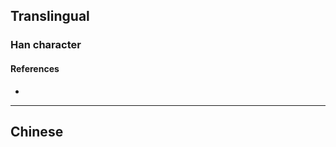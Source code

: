 {{also|瀲}}
{{character info}}
==Translingual==
{{Han simplified forms|瀲|𭲠|潋|ex=y}}

===Han character===
{{Han char|rn=85|rad=水|as=11|sn=14|four=|canj=EOMK|ids=⿰氵敛}}

====References====
* {{Han ref|kx=0648.281|hdz=31726.040|uh=6F4B|ud=28491}}

----

==Chinese==
{{zh-see|瀲}}